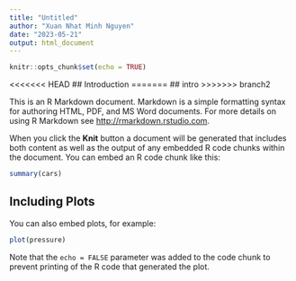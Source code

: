 ```yaml
---
title: "Untitled"
author: "Xuan Nhat Minh Nguyen"
date: "2023-05-21"
output: html_document
---
```


```r
knitr::opts_chunk$set(echo = TRUE)
```

<<<<<<< HEAD
## Introduction
=======
## intro
>>>>>>> branch2

This is an R Markdown document. Markdown is a simple formatting syntax for authoring HTML, PDF, and MS Word documents. For more details on using R Markdown see <http://rmarkdown.rstudio.com>.

When you click the **Knit** button a document will be generated that includes both content as well as the output of any embedded R code chunks within the document. You can embed an R code chunk like this:

```r
summary(cars)
```

## Including Plots

You can also embed plots, for example:

```r
plot(pressure)
```

Note that the `echo = FALSE` parameter was added to the code chunk to prevent printing of the R code that generated the plot.
